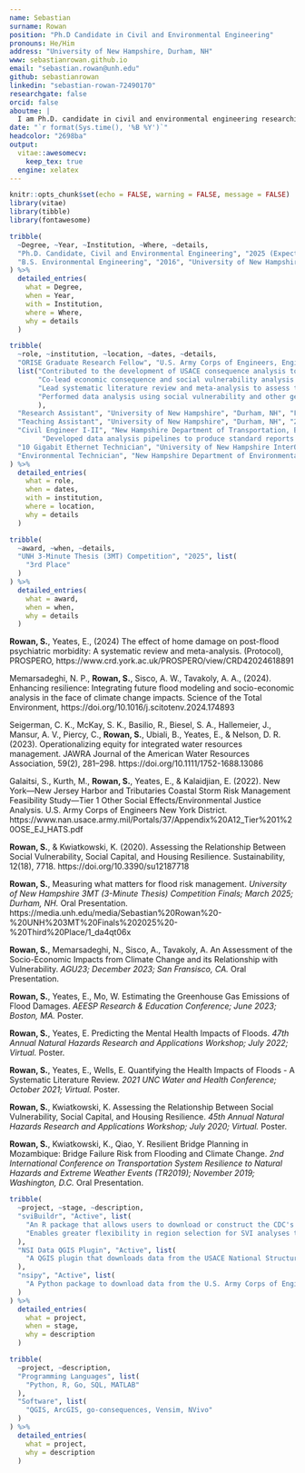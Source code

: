 ```yaml
---
name: Sebastian
surname: Rowan
position: "Ph.D Candidate in Civil and Environmental Engineering"
pronouns: He/Him
address: "University of New Hampshire, Durham, NH"
www: sebastianrowan.github.io
email: "sebastian.rowan@unh.edu"
github: sebastianrowan
linkedin: "sebastian-rowan-72490170"
researchgate: false
orcid: false
aboutme: |
  I am Ph.D. candidate in civil and environmental engineering researching the impacts of flood events and climate change on people and communities. The goal of my research is to develop a more comprehensive understanding of the risks posed by floods to enable the development of mitigation efforts that prioritize long-term sustainability and community well-being rather than maximizing financial return on investment.
date: "`r format(Sys.time(), '%B %Y')`"
headcolor: "2698ba"
output:
  vitae::awesomecv:
    keep_tex: true
  engine: xelatex
---
```


```r
knitr::opts_chunk$set(echo = FALSE, warning = FALSE, message = FALSE)
library(vitae)
library(tibble)
library(fontawesome)
```

<!-- Alternative education icon
\hypertarget{education}{%
\section{\faUniversity~Education}\label{education}}
-->

<!-- \hypertarget{educ}{% -->
\section{\faGraduationCap~Education}\label{education}

```r
tribble(
  ~Degree, ~Year, ~Institution, ~Where, ~details,
  "Ph.D. Candidate, Civil and Environmental Engineering", "2025 (Expected)", "University of New Hampshire", "Durham, New Hampshire", list("Dissertation Title: Towards Sustainable Flood Risk Management: Incorporating Uncertainty and Environmental Impacts", "Advisor: Dr. Weiwei Mo"),
  "B.S. Environmental Engineering", "2016", "University of New Hampshire", "Durham, New Hampshire", list()
) %>%
  detailed_entries(
    what = Degree,
    when = Year,
    with = Institution,
    where = Where,
    why = details
  )
```

\hypertarget{exp}{%
\section{\faBriefcase~Experience}\label{experience}}

```r
tribble(
  ~role, ~institution, ~location, ~dates, ~details,
  "ORISE Graduate Research Fellow", "U.S. Army Corps of Engineers, Engineer Research Development Center", "Vicksburg, MS (Remote)", "Sep. 2020 - Present",
  list("Contributed to the development of USACE consequence analysis tools go-consequences and Generation II Coastal Resilience  Model (G2CRM)",
       "Co-lead economic consequence and social vulnerability analysis of future flooding in the Mississippi River Valley",
       "Lead systematic literature review and meta-analysis to assess the effect of home damage on post-flood psychiatric morbidity to support USACE effort to comprehensively assess \"Other Social Effects\" of floods for planning studies",
       "Performed data analysis using social vulnerability and other geospatial data to support Tier 1 Other Social Effects/Environmental Justice Analysis for the USACE New York/New Jersey Harbors and Tributaries Coastal Storm Risk Management Feasibility Study"
       ),
  "Research Assistant", "University of New Hampshire", "Durham, NH", "Fall 2018, Spring 2020", list("Resilient Bridge Planning in Mozambique - Bridge Failure Risk from Flooding and Climate Change", "PI: Dr. Kyle Kwiatkowski"),
  "Teaching Assistant", "University of New Hampshire", "Durham, NH", "2019 - 2020", list("CEE 705: Introduction to Sustainable Engineering (Fall 2019, Fall 2020)", "CEE 502: Project Engineering (Spring 2019)"),
  "Civil Engineer I-II", "New Hampshire Department of Transportation, Bureau of Planning and Community Assistance", "Concord, NH", "2016 - 2018", list("Contributed to the development of statewide asset management system for culvert and closed drainage systems in partnership with UNH Technology Transfer Center/SADES.",
        "Developed data analysis pipelines to produce standard reports to support Department-wide operations and assess progress on key performance metrics"),
  "10 Gigabit Ethernet Technician", "University of New Hampshire InterOperability Laboratory", "Durham, NH", "2014-2017", list(),
  "Environmental Technician", "New Hampshire Department of Environmental Services, Air Resources Division", "Concord, NH", "2015", list(),
) %>%
  detailed_entries(
    what = role,
    when = dates,
    with = institution,
    where = location,
    why = details
  )
```


\hypertarget{awards}{%
\section{\faTrophy~Awards}\label{awards}}

```r
tribble(
  ~award, ~when, ~details,
  "UNH 3-Minute Thesis (3MT) Competition", "2025", list(
    "3rd Place"
  )
) %>%
  detailed_entries(
    what = award,
    when = when,
    why = details
  )
```


\hypertarget{pubs}{%
\section{\faFile~Publications}\label{publications}}

\footnotesize

<!-- **Rowan, S.**, Permenter, R., Han, F., Mo, W. (Manuscript in preparation). Accounting for Building Variability in Flood Impact Estimation. -->

<!-- **Rowan, S.**, Bell, E. S., Mo, W., (Manuscript In Review). Economic valuation of residential flood damages considering the social cost of greenhouse gas emissions. Sustainable Cities and Society -->

**Rowan, S.**, Yeates, E., (2024) The effect of home damage on post-flood psychiatric morbidity: A systematic review and meta-analysis. (Protocol), PROSPERO, https://www.crd.york.ac.uk/PROSPERO/view/CRD42024618891

Memarsadeghi, N. P., **Rowan, S.**, Sisco, A. W., Tavakoly, A. A., (2024). Enhancing resilience: Integrating future flood modeling and socio-economic analysis in the face of climate change impacts. Science of the Total Environment, https://doi.org/10.1016/j.scitotenv.2024.174893

Seigerman, C. K., McKay, S. K., Basilio, R., Biesel, S. A., Hallemeier, J., Mansur, A. V., Piercy, C., **Rowan, S.**, Ubiali, B., Yeates, E., & Nelson, D. R. (2023). Operationalizing equity for integrated water resources management. JAWRA Journal of the American Water Resources Association, 59(2), 281–298. https://doi.org/10.1111/1752-1688.13086

Galaitsi, S., Kurth, M., **Rowan, S.**, Yeates, E., & Kalaidjian, E. (2022). New York—New Jersey Harbor and Tributaries Coastal Storm Risk Management Feasibility Study—Tier 1 Other Social Effects/Environmental Justice Analysis. U.S. Army Corps of Engineers New York District. https://www.nan.usace.army.mil/Portals/37/Appendix%20A12_Tier%201%20OSE_EJ_HATS.pdf

**Rowan, S.**, & Kwiatkowski, K. (2020). Assessing the Relationship Between Social Vulnerability, Social Capital, and Housing Resilience. Sustainability, 12(18), 7718. https://doi.org/10.3390/su12187718

\normalsize

\hypertarget{pres}{%
\section{\faUser~Presentations}\label{presentations}}

\footnotesize

**Rowan, S.**, Measuring what matters for flood risk management. *University of New Hampshire 3MT (3-Minute Thesis) Competition Finals; March 2025; Durham, NH.* Oral Presentation. https://media.unh.edu/media/Sebastian%20Rowan%20-%20UNH%203MT%20Finals%202025%20-%20Third%20Place/1_da4qt06x 

**Rowan, S.**, Memarsadeghi, N., Sisco, A., Tavakoly, A. An Assessment of the Socio-Economic Impacts from Climate Change and its Relationship with Vulnerability. *AGU23; December 2023; San Fransisco, CA.* Oral Presentation.

**Rowan, S.**, Yeates, E., Mo, W. Estimating the Greenhouse Gas Emissions of Flood Damages. *AEESP Research & Education Conference; June 2023; Boston, MA.* Poster.

**Rowan, S.**, Yeates, E. Predicting the Mental Health Impacts of Floods. *47th Annual Natural Hazards Research and Applications Workshop; July 2022; Virtual.* Poster.

**Rowan, S.**, Yeates, E., Wells, E. Quantifying the Health Impacts of Floods - A Systematic Literature Review. *2021 UNC Water and Health Conference; October 2021; Virtual.* Poster.

**Rowan, S.**, Kwiatkowski, K. Assessing the Relationship Between Social Vulnerability, Social Capital, and Housing Resilience. *45th Annual Natural Hazards Research and Applications Workshop; July 2020; Virtual.* Poster.

**Rowan, S.**, Kwiatkowski, K., Qiao, Y. Resilient Bridge Planning in Mozambique: Bridge Failure Risk from Flooding and Climate Change. *2nd International Conference on Transportation System Resilience to Natural Hazards and Extreme Weather Events (TR2019); November 2019; Washington, D.C.* Oral Presentation.

\normalsize


\hypertarget{projects}{%
\section{\faGithub~Open Source Projects}\label{open-source-projects}}

```r
tribble(
  ~project, ~stage, ~description,
  "sviBuildr", "Active", list(
    "An R package that allows users to download or construct the CDC's Social Vulnerability Index as a tidyverse or simple features data frame.",
    "Enables greater flexibility in region selection for SVI analyses than is possible with state- or national-level datasets hosted by CDC."
  ),
  "NSI Data QGIS Plugin", "Active", list(
    "A QGIS plugin that downloads data from the USACE National Structures Inventory for a specified region and adds it to a map."
  ),
  "nsipy", "Active", list(
    "A Python package to download data from the U.S. Army Corps of Engineers National Structures Inventory using the NSI API."
  )
) %>%
  detailed_entries(
    what = project,
    when = stage,
    why = description
  )
```

\hypertarget{skills}{%
\section{\faHammer~Skills}\label{skills}}

```r
tribble(
  ~project, ~description,
  "Programming Languages", list(
    "Python, R, Go, SQL, MATLAB"
  ),
  "Software", list(
    "QGIS, ArcGIS, go-consequences, Vensim, NVivo"
  )
) %>%
  detailed_entries(
    what = project,
    why = description
  )
```